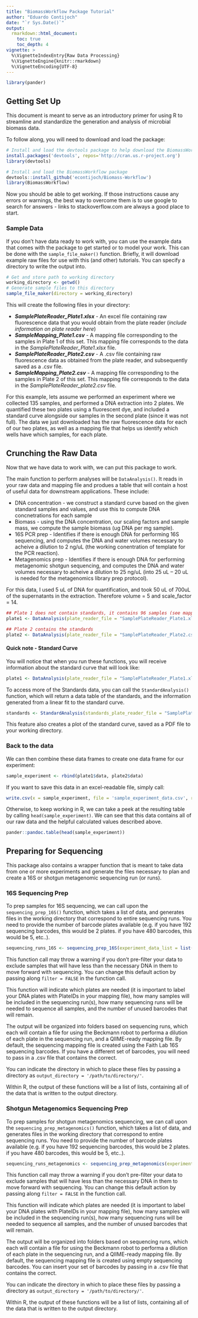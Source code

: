 ```yaml
---
title: "BiomassWorkflow Package Tutorial"
author: "Eduardo Contijoch"
date: "`r Sys.Date()`"
output: 
  rmarkdown::html_document:
    toc: true
    toc_depth: 4
vignette: >
  %\VignetteIndexEntry{Raw Data Processing}
  %\VignetteEngine{knitr::rmarkdown}
  %\VignetteEncoding{UTF-8}
---
```


```r
library(pander)
```
## Getting Set Up

This document is meant to serve as an introductory primer for using R to streamline and standardize the generation and analysis of microbial biomass data. 

To follow along, you will need to download and load the package:
```r
# Install and load the devtools package to help download the BiomassWorkflow package
install.packages('devtools', repos='http://cran.us.r-project.org')
library(devtools)

# Install and load the BiomassWorkflow package
devtools::install_github('econtijoch/Biomass-Workflow')
library(BiomassWorkflow)
```

Now you should be able to get working. If those instructions cause any errors or warnings, the best way to overcome them is to use google to search for answers - links to stackoverflow.com are always a good place to start.

### Sample Data
If you don't have data ready to work with, you can use the example data that comes with the package to get started or to model your work. This can be done with the `sample_file_maker()` function. Briefly, it will download example raw files for use with this (and other) tutorials. You can specify a directory to write the output into.

```r
# Get and store path to working directory
working_directory <- getwd()
# Generate sample files to this directory
sample_file_maker(directory = working_directory)
```



This will create the following files in your directory:

* ***SamplePlateReader_Plate1.xlsx*** - An excel file containing raw fluorescence data that you would obtain from the plate reader (*include information on plate reader here*)
* ***SampleMapping_Plate1.csv*** - A mapping file corresponding to the samples in Plate 1 of this set. This mapping file corresponds to the data in the *SamplePlateReader_Plate1.xlsx* file. 
* ***SamplePlateReader_Plate2.csv*** - A .csv file containing raw fluorescence data as obtained from the plate reader, and subsequently saved as a .csv file.
* ***SampleMapping_Plate2.csv*** - A mapping file corresponding to the samples in Plate 2 of this set. This mapping file corresponds to the data in the *SamplePlateReader_plate2.csv* file.

For this example, lets assume we performed an experiment where we collected 135 samples, and performed a DNA extraction into 2 plates. We quantified these two plates using a fluorescent dye, and included a standard curve alongside our samples in the second plate (since it was not full). The data we just downloaded has the raw fluorescence data for each of our two plates, as well as a mapping file that helps us identify which wells have which samples, for each plate.

## Crunching the Raw Data
Now that we have data to work with, we can put this package to work.

The main function to perform analyses will be `DataAnalysis()`. It reads in your raw data and mapping file and produes a table that will contain a host of useful data for downstream applications. These include:

* DNA concentration - we construct a standard curve based on the given standard samples and values, and use this to compute DNA concnetrations for each sample
* Biomass - using the DNA concentration, our scaling factors and sample mass, we compute the sample biomass (ug DNA per mg sample). 
* 16S PCR prep - Identifies if there is enough DNA for performing 16S sequencing, and computes the DNA and water volumes necessary to acheive a dilution to 2 ng/uL (the working conentration of template for the PCR reaction).
* Metagenomics prep - Identifies if there is enough DNA for performing metagenomic shotgun sequencing, and computes the DNA and water volumes necessary to acheive a dilution to 25 ng/uL (into 25 uL -- 20 uL is needed for the metagenomics library prep protocol).

For this data, I used 5 uL of DNA for quantification, and took 50 uL of 700uL of the supernatants in the extraction. Therefore volume = 5 and scale_factor = 14. 

```r

## Plate 1 does not contain standards, it contains 96 samples (see mapping file)
plate1 <- DataAnalysis(plate_reader_file = "SamplePlateReader_Plate1.xlsx" , mapping_csv_file = "SampleMapping_Plate1.csv", exp_id = "Sample_Experiment", volume = 5, scale_factor = 14, standards_plate_reader_file = "SamplePlateReader_Plate2.csv", standards_mapping_csv_file = "SampleMapping_Plate2.csv")

## Plate 2 contains the standards
plate2 <- DataAnalysis(plate_reader_file = "SamplePlateReader_Plate2.csv" , mapping_csv_file = "SampleMapping_Plate2.csv", exp_id = "Sample_Experiment",  volume = 5, scale_factor = 14)

```

#### Quick note - Standard Curve

You will notice that when you run these functions, you will receive information about the standard curve that will look like:


```r
plate1 <- DataAnalysis(plate_reader_file = "SamplePlateReader_Plate1.xlsx" , mapping_csv_file = "SampleMapping_Plate1.csv", exp_id = "Sample_Experiment", volume = 5, scale_factor = 14, standards_plate_reader_file = "SamplePlateReader_Plate2.csv", standards_mapping_csv_file = "SampleMapping_Plate2.csv")
```

To access more of the Standards data, you can call the `StandardAnalysis()` function, which will return a data table of the standards, and the information generated from a linear fit to the standard curve.

```r
standards <- StandardAnalysis(standards_plate_reader_file = "SamplePlateReader_Plate2.csv", standards_mapping_csv_file = "SampleMapping_Plate2.csv", exp_id = "Sample_Experiment")
```
 
This feature also creates a plot of the standard curve, saved as a PDF file to your working directory.

### Back to the data

We can then combine these data frames to create one data frame for our experiment:

```r
sample_experiment <- rbind(plate1$data, plate2$data)
```

If you want to save this data in an excel-readable file, simply call:

```r
write.csv(x = sample_experiment, file = 'sample_experiment_data.csv', row.names = F)
```

Otherwise, to keep working in R, we can take a peek at the resulting table by calling `head(sample_experiment)`. We can see that this data contains all of our raw data and the helpful calculated values described above. 


```r
pander::pandoc.table(head(sample_experiment))
```

## Preparing for Sequencing

This package also contains a wrapper function that is meant to take data from one or more experiments and generate the files necessary to plan and create a 16S or shotgun metagenomic sequencing run (or runs).

### 16S Sequencing Prep

To prep samples for 16S sequencing, we can call upon the `sequencing_prep_16S()` function, which takes a list of data, and generates files in the working directory that correspond to entire sequencing runs. You need to provide the number of barcode plates available (e.g. if you have 192 sequencing barcodes, this would be 2 plates. if you have 480 barcodes, this would be 5, etc..). 

```r
sequencing_runs_16S <- sequencing_prep_16S(experiment_data_list = list(sample_experiment), n_barcode_plates = 2)
```

This function call may throw a warning if you don't pre-filter your data to exclude samples that will have less than the necessary DNA in them to move forward with sequencing. You can change this default action by passing along `filter = FALSE` in the function call.

This function will indicate which plates are needed (it is important to label your DNA plates with PlateIDs in your mapping file), how many samples will be included in the sequencing run(s), how many sequencing runs will be needed to sequence all samples, and the number of unused barcodes that will remain.

The output will be organized into folders based on sequencing runs, which each will contain a file for using the Beckmann robot to performa a dilution of each plate in the sequencing run, and a QIIME-ready mapping file. By default, the sequencing mapping file is created using the Faith Lab 16S sequencing barcodes. If you have a different set of barcodes, you will need to pass in a .csv file that contains the correct. 

You can indicate the directory in which to place these files by passing a directory as `output_directory = '/path/to/directory/'`. 

Within R, the output of these functions will be a list of lists, containing all of the data that is written to the output directory.

### Shotgun Metagenomics Sequencing Prep

To prep samples for shotgun metagenomics sequencing, we can call upon the `sequencing_prep_metagenomics()` function, which takes a list of data, and generates files in the working directory that correspond to entire sequencing runs. You need to provide the number of barcode plates available (e.g. if you have 192 sequencing barcodes, this would be 2 plates. if you have 480 barcodes, this would be 5, etc..). 

```r
sequencing_runs_metagenomics <- sequencing_prep_metagenomics(experiment_data_list = list(sample_experiment), n_barcode_plates = 2)
```

This function call may throw a warning if you don't pre-filter your data to exclude samples that will have less than the necessary DNA in them to move forward with sequencing. You can change this default action by passing along `filter = FALSE` in the function call.

This function will indicate which plates are needed (it is important to label your DNA plates with PlateIDs in your mapping file), how many samples will be included in the sequencing run(s), how many sequencing runs will be needed to sequence all samples, and the number of unused barcodes that will remain.

The output will be organized into folders based on sequencing runs, which each will contain a file for using the Beckmann robot to performa a dilution of each plate in the sequencing run, and a QIIME-ready mapping file. By default, the sequencing mapping file is created using empty sequencing barcodes. You can insert your set of barcodes by passing in a .csv file that contains the correct. 

You can indicate the directory in which to place these files by passing a directory as `output_directory = '/path/to/directory/'`. 

Within R, the output of these functions will be a list of lists, containing all of the data that is written to the output directory.

